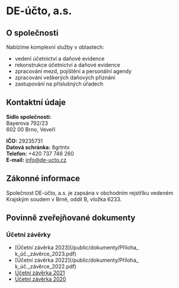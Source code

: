 # DE-účto, a.s.

## O společnosti

Nabízíme komplexní služby v oblastech:
- vedení účetnictví a daňové evidence
- rekonstrukce účetnictví a daňové evidence
- zpracování mezd, pojištění a personální agendy
- zpracování veškerých daňových přiznání
- zastupování na příslušných úřadech

## Kontaktní údaje

**Sídlo společnosti:**  
Bayerova 792/23  
602 00 Brno, Veveří

**IČO:** 29235731  
**Datová schránka:** 8grtntx  
**Telefon:** +420 737 746 260  
**E-mail:** info@de-ucto.cz

## Zákonné informace

Společnost DE-účto, a.s. je zapsána v obchodním rejstříku vedeném Krajským soudem v Brně, oddíl B, vložka 6233.

## Povinně zveřejňované dokumenty

### Účetní závěrky
- [Účetní závěrka 2023](/public/dokumenty/Příloha_ k_úč._závěrce_2023.pdf)
- [Účetní závěrka 2022](/public/dokumenty/Příloha_ k_úč._závěrce_2022.pdf)
- [Účetní závěrka 2021](/public/dokumenty/Příloha_v_účetní_závěrce_ve_zkráceném_rozsahu_(malá_a_mikro_úč._jednotka)2021.pdf)
- [Účetní závěrka 2020](/public/dokumenty/Příloha_v_účetní_závěrce_ve_zkráceném_rozsahu_(malá_a_mikro_úč._jednotka)2020.pdf)